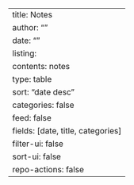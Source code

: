 ---
title: Notes
author: ""
date: ""
listing: 
  contents: notes
  type: table
  sort: "date desc"
  categories: false
  feed: false
  fields: [date, title, categories]
  filter-ui: false
  sort-ui: false
repo-actions: false
---